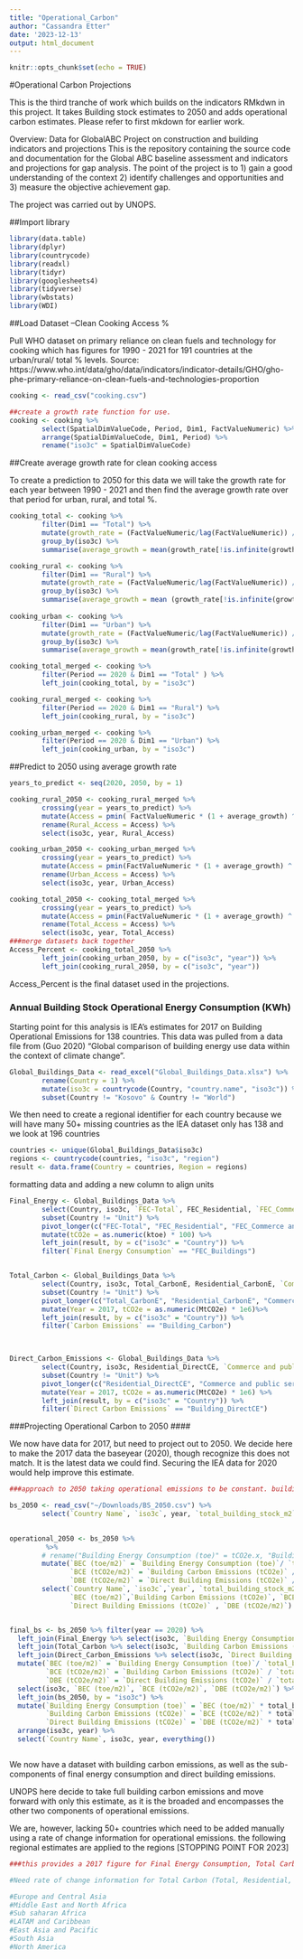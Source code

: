 ```yaml
---
title: "Operational_Carbon"
author: "Cassandra Etter"
date: '2023-12-13'
output: html_document
---
```


```r
knitr::opts_chunk$set(echo = TRUE)
```

#Operational Carbon Projections 

This is the third tranche of work which builds on the indicators RMkdwn in this project. It takes Building stock estimates to 2050 and adds operational carbon estimates. Please refer to first mkdown for earlier work. 

Overview: Data for GlobalABC Project on construction and building indicators and projections
This is the repository containing the source code and documentation for the Global ABC baseline assessment and indicators and projections for gap analysis. 
The point of the project is to 
1) gain a good understanding of the context 
2) identify challenges and opportunities and 
3) measure the objective achievement gap. 

The project was carried out by UNOPS.

##Import library
```r
library(data.table)
library(dplyr)
library(countrycode)
library(readxl)
library(tidyr)
library(googlesheets4)
library(tidyverse)
library(wbstats)
library(WDI)
```

##Load Dataset --Clean Cooking Access % 

Pull WHO dataset on primary reliance on clean fuels and technology for cooking which has figures for 1990 - 2021 for 191 countries at the urban/rural/ total % levels. 
Source: https://www.who.int/data/gho/data/indicators/indicator-details/GHO/gho-phe-primary-reliance-on-clean-fuels-and-technologies-proportion 
```r
cooking <- read_csv("cooking.csv") 

##create a growth rate function for use. 
cooking <- cooking %>%
        select(SpatialDimValueCode, Period, Dim1, FactValueNumeric) %>%
        arrange(SpatialDimValueCode, Dim1, Period) %>%
        rename("iso3c" = SpatialDimValueCode) 
```

##Create average growth rate for clean cooking access 

To create a prediction to 2050 for this data we will take the growth rate for each year between 1990 - 2021 and then find the average growth rate over that period for urban, rural, and total %. 

```r
cooking_total <- cooking %>%
        filter(Dim1 == "Total") %>%
        mutate(growth_rate = (FactValueNumeric/lag(FactValueNumeric)) / 100) %>%
        group_by(iso3c) %>%
        summarise(average_growth = mean(growth_rate[!is.infinite(growth_rate)], na.rm = TRUE))

cooking_rural <- cooking %>%
        filter(Dim1 == "Rural") %>%
        mutate(growth_rate = (FactValueNumeric/lag(FactValueNumeric)) / 100 ) %>%
        group_by(iso3c) %>%
        summarise(average_growth = mean (growth_rate[!is.infinite(growth_rate)], na.rm = TRUE)) 
        
cooking_urban <- cooking %>%
        filter(Dim1 == "Urban") %>%
        mutate(growth_rate = (FactValueNumeric/lag(FactValueNumeric)) /100 ) %>%
        group_by(iso3c) %>%
        summarise(average_growth = mean(growth_rate[!is.infinite(growth_rate)], na.rm = TRUE))

cooking_total_merged <- cooking %>%
        filter(Period == 2020 & Dim1 == "Total" ) %>%
        left_join(cooking_total, by = "iso3c")

cooking_rural_merged <- cooking %>%
        filter(Period == 2020 & Dim1 == "Rural") %>%
        left_join(cooking_rural, by = "iso3c")

cooking_urban_merged <- cooking %>%
        filter(Period == 2020 & Dim1 == "Urban") %>%
        left_join(cooking_urban, by = "iso3c")
```

##Predict to 2050 using average growth rate 
```r
years_to_predict <- seq(2020, 2050, by = 1)

cooking_rural_2050 <- cooking_rural_merged %>%
        crossing(year = years_to_predict) %>%
        mutate(Access = pmin( FactValueNumeric * (1 + average_growth) ^ (year - 2020), 100)) %>%
        rename(Rural_Access = Access) %>%
        select(iso3c, year, Rural_Access)

cooking_urban_2050 <- cooking_urban_merged %>%
        crossing(year = years_to_predict) %>%
        mutate(Access = pmin(FactValueNumeric * (1 + average_growth) ^ (year - 2020), 100)) %>%
        rename(Urban_Access = Access) %>%
        select(iso3c, year, Urban_Access)

cooking_total_2050 <- cooking_total_merged %>%
        crossing(year = years_to_predict) %>%
        mutate(Access = pmin(FactValueNumeric * (1 + average_growth) ^ (year - 2020), 100)) %>%
        rename(Total_Access = Access) %>%
        select(iso3c, year, Total_Access)
###merge datasets back together 
Access_Percent <- cooking_total_2050 %>%
        left_join(cooking_urban_2050, by = c("iso3c", "year")) %>%
        left_join(cooking_rural_2050, by = c("iso3c", "year"))
```

Access_Percent is the final dataset used in the projections. 

### Annual Building Stock Operational Energy Consumption (KWh)

Starting point for this analysis is IEA's estimates for 2017 on Building Operational Emissions for 138 countries. This data was pulled from a data file from (Guo 2020) "Global comparison of building energy use data within the context of climate change". 
```r
Global_Buildings_Data <- read_excel("Global_Buildings_Data.xlsx") %>%
        rename(Country = 1) %>%
        mutate(iso3c = countrycode(Country, "country.name", "iso3c")) %>%
        subset(Country != "Kosovo" & Country != "World") 
```
We then need to create a regional identifier for each country because we will have many 50+ missing countries as the IEA dataset only has 138 and we look at 196 countries 
```r
countries <- unique(Global_Buildings_Data$iso3c)
regions <- countrycode(countries, "iso3c", "region")
result <- data.frame(Country = countries, Region = regions)
```
formatting data and adding a new column to align units 

```r
Final_Energy <- Global_Buildings_Data %>%
        select(Country, iso3c, `FEC-Total`, FEC_Residential, `FEC_Commerce and public services`, FEC_Buildings) %>%
        subset(Country != "Unit") %>%
        pivot_longer(c("FEC-Total", "FEC_Residential", "FEC_Commerce and public services", "FEC_Buildings"), names_to = "Final Energy Consumption", values_to = "ktoe") %>%
        mutate(tCO2e = as.numeric(ktoe) * 100) %>%
        left_join(result, by = c("iso3c" = "Country")) %>%
        filter(`Final Energy Consumption` == "FEC_Buildings")


Total_Carbon <- Global_Buildings_Data %>%
        select(Country, iso3c, Total_CarbonE, Residential_CarbonE, `Commerce and public services_CarbonE`, Building_Carbon) %>%
        subset(Country != "Unit") %>%
        pivot_longer(c("Total_CarbonE", "Residential_CarbonE", "Commerce and public services_CarbonE", "Building_Carbon"), names_to = "Carbon Emissions", values_to = "MtCO2e") %>%
        mutate(Year = 2017, tCO2e = as.numeric(MtCO2e) * 1e6)%>%
        left_join(result, by = c("iso3c" = "Country")) %>%
        filter(`Carbon Emissions` == "Building_Carbon")
       


Direct_Carbon_Emissions <- Global_Buildings_Data %>%
        select(Country, iso3c, Residential_DirectCE, `Commerce and public services_DirectCE`, Building_DirectCE) %>%
        subset(Country != "Unit") %>%
        pivot_longer(c("Residential_DirectCE", "Commerce and public services_DirectCE", "Building_DirectCE"), names_to = "Direct Carbon Emissions", values_to = "MtCO2e") %>%
        mutate(Year = 2017, tCO2e = as.numeric(MtCO2e) * 1e6) %>%
        left_join(result, by = c("iso3c" = "Country")) %>%
        filter(`Direct Carbon Emissions` == "Building_DirectCE")
```
###Projecting Operational Carbon to 2050 ####

We now have data for 2017, but need to project out to 2050. We decide here to make the 2017 data the baseyear (2020), though recognize this does not match. It is the latest data we could find. Securing the IEA data for 2020 would help improve this estimate. 

```r
###approach to 2050 taking operational emissions to be constant. building floor space to change of total emissions 

bs_2050 <- read_csv("~/Downloads/BS_2050.csv") %>%
        select(`Country Name`, `iso3c`, year, `total_building_stock_m2` ) 
        

operational_2050 <- bs_2050 %>%
         %>%
        # rename("Building Energy Consumption (toe)" = tCO2e.x, "Building Carbon Emissions (tCO2e)" = tCO2e.y, "Direct Building Emissions (tCO2e)"= tCO2e) %>%
        mutate(`BEC (toe/m2)` = `Building Energy Consumption (toe)`/ `total_building_stock_m2`, 
               `BCE (tCO2e/m2)` = `Building Carbon Emissions (tCO2e)` / `total_building_stock_m2`, 
               `DBE (tCO2e/m2)` = `Direct Building Emissions (tCO2e)` / `total_building_stock_m2`) %>%
        select(`Country Name`, `iso3c`,`year`, `total_building_stock_m2`, `Building Energy Consumption (toe)`, 
               `BEC (toe/m2)`,`Building Carbon Emissions (tCO2e)`, `BCE (tCO2e/m2)`, 
               `Direct Building Emissions (tCO2e)` , `DBE (tCO2e/m2)`)


final_bs <- bs_2050 %>% filter(year == 2020) %>%
  left_join(Final_Energy %>% select(iso3c, `Building Energy Consumption (toe)` = tCO2e), by = "iso3c") %>%
  left_join(Total_Carbon %>% select(iso3c, `Building Carbon Emissions (tCO2e)` = tCO2e), by = "iso3c") %>%
  left_join(Direct_Carbon_Emissions %>% select(iso3c, `Direct Building Emissions (tCO2e)` = tCO2e), by = "iso3c") %>%
  mutate(`BEC (toe/m2)` = `Building Energy Consumption (toe)`/ `total_building_stock_m2`, 
         `BCE (tCO2e/m2)` = `Building Carbon Emissions (tCO2e)` / `total_building_stock_m2`, 
         `DBE (tCO2e/m2)` = `Direct Building Emissions (tCO2e)` / `total_building_stock_m2`) %>%
  select(iso3c, `BEC (toe/m2)`, `BCE (tCO2e/m2)`, `DBE (tCO2e/m2)`) %>%
  left_join(bs_2050, by = "iso3c") %>%
  mutate(`Building Energy Consumption (toe)` = `BEC (toe/m2)` * total_building_stock_m2,
         `Building Carbon Emissions (tCO2e)` = `BCE (tCO2e/m2)` * total_building_stock_m2,
         `Direct Building Emissions (tCO2e)` = `DBE (tCO2e/m2)` * total_building_stock_m2) %>%
  arrange(iso3c, year) %>%
  select(`Country Name`, iso3c, year, everything())



```
We now have a dataset with building carbon emissions, as well as the sub-components of final energy consumption and direct building emissions. 

UNOPS here decide to take full building carbon emissions and move forward with only this estimate, as it is the broaded and encompasses the other two components of operational emissions. 

We are, however, lacking 50+ countries which need to be added manually using a rate of change information for operational emissions. the following regional estimates are applied to the regions [STOPPING POINT FOR 2023]

```r
###this provides a 2017 figure for Final Energy Consumption, Total Carbon Emissions, and Direct Carbon Emissions. To find 2050 estimate need to secure how they are projected to decrease or increase to 2050. 

#Need rate of change information for Total Carbon (Total, Residential, Commercial, Buildings)

#Europe and Central Asia
#Middle East and North Africa
#Sub saharan Africa
#LATAM and Caribbean
#East Asia and Pacific
#South Asia
#North America
```
